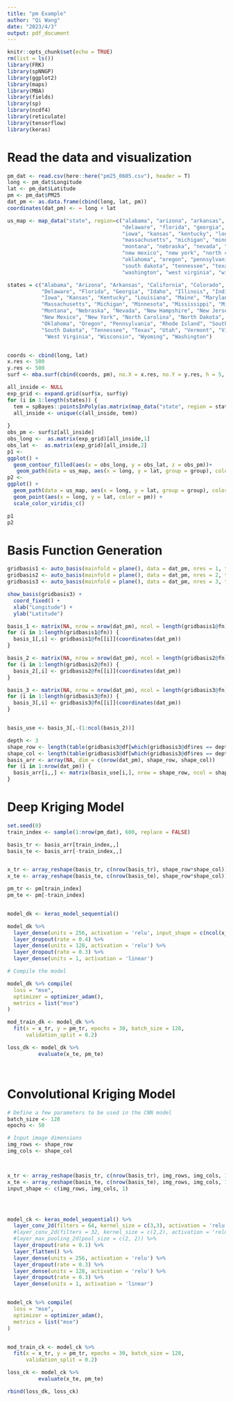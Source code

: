 ```yaml
---
title: "pm Example"
author: "Qi Wang"
date: "2023/4/3"
output: pdf_document
---
```


```r
knitr::opts_chunk$set(echo = TRUE)
rm(list = ls())
library(FRK)
library(spNNGP)
library(ggplot2)
library(maps)
library(MBA)
library(fields)
library(sp)
library(ncdf4)
library(reticulate)
library(tensorflow)
library(keras)
```

# Read the data and visualization

```r
pm_dat <- read.csv(here::here("pm25_0605.csv"), header = T)
long <- pm_dat$Longitude
lat <- pm_dat$Latitude
pm <- pm_dat$PM25
dat_pm <- as.data.frame(cbind(long, lat, pm))
coordinates(dat_pm) <- ~ long + lat
```

```r

us_map <- map_data("state", region=c("alabama", "arizona", "arkansas", "california", "colorado", "connecticut",
                                     "delaware", "florida", "georgia", "idaho", "illinois", "indiana",
                                     "iowa", "kansas", "kentucky", "louisiana", "maine", "maryland",
                                     "massachusetts", "michigan", "minnesota", "mississippi", "missouri",
                                     "montana", "nebraska", "nevada", "new hampshire", "new jersey",
                                     "new mexico", "new york", "north carolina", "north dakota", "ohio",
                                     "oklahoma", "oregon", "pennsylvania", "rhode island", "south carolina",
                                     "south dakota", "tennessee", "texas", "utah", "vermont", "virginia",
                                     "washington", "west virginia", "wisconsin", "wyoming"))

states = c("Alabama", "Arizona", "Arkansas", "California", "Colorado", "Connecticut",
           "Delaware", "Florida", "Georgia", "Idaho", "Illinois", "Indiana",
           "Iowa", "Kansas", "Kentucky", "Louisiana", "Maine", "Maryland",
           "Massachusetts", "Michigan", "Minnesota", "Mississippi", "Missouri",
           "Montana", "Nebraska", "Nevada", "New Hampshire", "New Jersey",
           "New Mexico", "New York", "North Carolina", "North Dakota", "Ohio",
           "Oklahoma", "Oregon", "Pennsylvania", "Rhode Island", "South Carolina",
           "South Dakota", "Tennessee", "Texas", "Utah", "Vermont", "Virginia",
            "West Virginia", "Wisconsin", "Wyoming", "Washington")


coords <- cbind(long, lat)
x.res <- 500
y.res <- 500
surf <- mba.surf(cbind(coords, pm), no.X = x.res, no.Y = y.res, h = 5, m = 2, extend = TRUE)$xyz.est

all_inside <- NULL
exp_grid <- expand.grid(surf$x, surf$y)
for (i in 1:length(states)) {
  tem = spBayes::pointsInPoly(as.matrix(map_data("state", region = states[i])[,1:2]),as.matrix(exp_grid))
  all_inside <- unique(c(all_inside, tem))
  
}
obs_pm <- surf$z[all_inside] 
obs_long <-  as.matrix(exp_grid)[all_inside,1]
obs_lat <-  as.matrix(exp_grid)[all_inside,2]
p1 <- 
ggplot() +
  geom_contour_filled(aes(x = obs_long, y = obs_lat, z = obs_pm))+
   geom_path(data = us_map, aes(x = long, y = lat, group = group), color = "red")
p2 <- 
ggplot() +
  geom_path(data = us_map, aes(x = long, y = lat, group = group), color = "red") + 
  geom_point(aes(x = long, y = lat, color = pm)) +
  scale_color_viridis_c()

p1
p2

```
# Basis Function Generation

```r
gridbasis1 <- auto_basis(mainfold = plane(), data = dat_pm, nres = 1, type = "Gaussian", regular = 1)
gridbasis2 <- auto_basis(mainfold = plane(), data = dat_pm, nres = 2, type = "Gaussian", regular = 1)
gridbasis3 <- auto_basis(mainfold = plane(), data = dat_pm, nres = 3, type = "Gaussian", regular = 1)

show_basis(gridbasis3) + 
  coord_fixed() +
  xlab("Longitude") +
  ylab("Latitude")

basis_1 <- matrix(NA, nrow = nrow(dat_pm), ncol = length(gridbasis1@fn))
for (i in 1:length(gridbasis1@fn)) {
  basis_1[,i] <- gridbasis1@fn[[i]](coordinates(dat_pm))
}

basis_2 <- matrix(NA, nrow = nrow(dat_pm), ncol = length(gridbasis2@fn))
for (i in 1:length(gridbasis2@fn)) {
  basis_2[,i] <- gridbasis2@fn[[i]](coordinates(dat_pm))
}

basis_3 <- matrix(NA, nrow = nrow(dat_pm), ncol = length(gridbasis3@fn))
for (i in 1:length(gridbasis3@fn)) {
  basis_3[,i] <- gridbasis3@fn[[i]](coordinates(dat_pm))
}


basis_use <- basis_3[,-(1:ncol(basis_2))]

depth <- 3
shape_row <- length(table(gridbasis3@df[which(gridbasis3@df$res == depth) , 2 ]))
shape_col <- length(table(gridbasis3@df[which(gridbasis3@df$res == depth) , 1 ]))
basis_arr <- array(NA, dim = c(nrow(dat_pm), shape_row, shape_col))
for (i in 1:nrow(dat_pm)) {
  basis_arr[i,,] <- matrix(basis_use[i,], nrow = shape_row, ncol = shape_col, byrow = T)
}

```
# Deep Kriging Model

```r
set.seed(0)
train_index <- sample(1:nrow(pm_dat), 600, replace = FALSE)
```


```r
basis_tr <- basis_arr[train_index,,]
basis_te <- basis_arr[-train_index,,]


x_tr <- array_reshape(basis_tr, c(nrow(basis_tr), shape_row*shape_col))  # So we want to reshape each observation from a picture to a vector
x_te <- array_reshape(basis_te, c(nrow(basis_te), shape_row*shape_col))  # Same as prervious step

pm_tr <- pm[train_index]
pm_te <- pm[-train_index]


model_dk <- keras_model_sequential() 

model_dk %>% 
  layer_dense(units = 256, activation = 'relu', input_shape = c(ncol(x_tr))) %>% 
  layer_dropout(rate = 0.4) %>% 
  layer_dense(units = 128, activation = 'relu') %>%
  layer_dropout(rate = 0.3) %>%
  layer_dense(units = 1, activation = 'linear')

# Compile the model

model_dk %>% compile(
  loss = "mse",
  optimizer = optimizer_adam(),
  metrics = list("mse")
)

mod_train_dk <- model_dk %>%
  fit(x = x_tr, y = pm_tr, epochs = 30, batch_size = 128, 
      validation_split = 0.2)

loss_dk <- model_dk %>%
          evaluate(x_te, pm_te)




```
# Convolutional Kriging Model


```r
# Define a few parameters to be used in the CNN model
batch_size <- 128
epochs <- 50

# Input image dimensions
img_rows <- shape_row
img_cols <- shape_col



x_tr <- array_reshape(basis_tr, c(nrow(basis_tr), img_rows, img_cols, 1))
x_te <- array_reshape(basis_te, c(nrow(basis_te), img_rows, img_cols, 1))
input_shape <- c(img_rows, img_cols, 1)




model_ck <- keras_model_sequential() %>%
  layer_conv_2d(filters = 64, kernel_size = c(3,3), activation = 'relu', input_shape = input_shape) %>% 
  #layer_conv_2d(filters = 32, kernel_size = c(2,2), activation = 'relu') %>% 
  #layer_max_pooling_2d(pool_size = c(2, 2)) %>% 
  layer_dropout(rate = 0.1) %>% 
  layer_flatten() %>%
  layer_dense(units = 256, activation = 'relu') %>% 
  layer_dropout(rate = 0.3) %>% 
  layer_dense(units = 128, activation = 'relu') %>% 
  layer_dropout(rate = 0.3) %>% 
  layer_dense(units = 1, activation = 'linear')


model_ck %>% compile(
  loss = "mse",
  optimizer = optimizer_adam(),
  metrics = list("mse")
)


mod_train_ck <- model_ck %>%
  fit(x = x_tr, y = pm_tr, epochs = 30, batch_size = 128, 
      validation_split = 0.2)

loss_ck <- model_ck %>%
          evaluate(x_te, pm_te)
```

```r
rbind(loss_dk, loss_ck)

```


